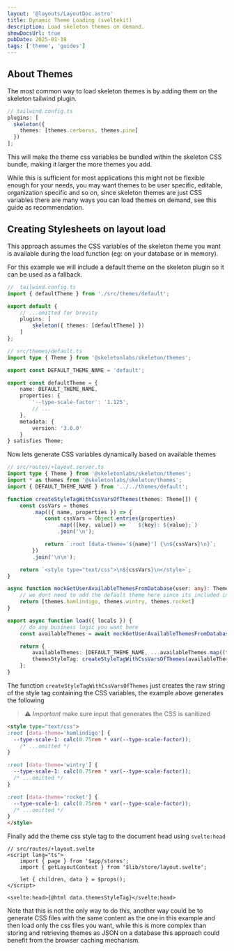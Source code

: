 ```yaml
---
layout: '@layouts/LayoutDoc.astro'
title: Dynamic Theme Loading (sveltekit)
description: Load skeleton themes on demand.
showDocsUrl: true
pubDate: 2025-01-18
tags: ['theme', 'guides']
---
```



## About Themes

The most common way to load skeleton themes is by adding them on the skeleton tailwind plugin.

```ts
// tailwind.config.ts
plugins: [
  skeleton({
    themes: [themes.cerberus, themes.pine]
  })
];
```

This will make the theme css variables be bundled within the skeleton CSS bundle, making it larger the more themes you add.

While this is sufficient for most applications this might not be flexible enough for your needs, you may want themes to be 
user specific, editable, organization specific and so on, since skeleton themes are just CSS variables there are many ways
you can load themes on demand, see this guide as recommendation.

## Creating Stylesheets on layout load

This approach assumes the CSS variables of the skeleton theme you want is available during the load function (eg: on your database or in memory).

For this example we will include a default theme on the skeleton plugin so it can be used as a fallback.

```ts
//  tailwind.config.ts
import { defaultTheme } from './src/themes/default';

export default {
    // ...omitted for brevity
	plugins: [
		skeleton({ themes: [defaultTheme] })
	]
};
```

```ts
// src/themes/default.ts
import type { Theme } from '@skeletonlabs/skeleton/themes';

export const DEFAULT_THEME_NAME = 'default';

export const defaultTheme = {
    name: DEFAULT_THEME_NAME,
    properties: {
        '--type-scale-factor': '1.125',
        // ...
    },
    metadata: {
        version: '3.0.0'
    }
} satisfies Theme;
```

Now lets generate CSS variables dynamically based on available themes

```ts
// src/routes/+layout.server.ts
import type { Theme } from '@skeletonlabs/skeleton/themes';
import * as themes from '@skeletonlabs/skeleton/themes';
import { DEFAULT_THEME_NAME } from '../../themes/default';

function createStyleTagWithCssVarsOfThemes(themes: Theme[]) {
    const cssVars = themes
        .map(({ name, properties }) => {
            const cssVars = Object.entries(properties)
                .map(([key, value]) => `  ${key}: ${value};`)
                .join('\n');

            return `:root [data-theme='${name}'] {\n${cssVars}\n}`;
        })
        .join('\n\n');

    return `<style type="text/css">\n${cssVars}\n</style>`;
}

async function mockGetUserAvailableThemesFromDatabase(user: any): Theme[] {
	// we dont need to add the default theme here since its included in the main css bundle
	return [themes.hamlindigo, themes.wintry, themes.rocket]
}

export async function load({ locals }) {
	// do any business logic you want here
	const availableThemes = await mockGetUserAvailableThemesFromDatabase(locals.user)

    return {
        availableThemes: [DEFAULT_THEME_NAME, ...availableThemes.map((t) => t.name)],
        themesStyleTag: createStyleTagWithCssVarsOfThemes(availableThemes)
    };
}
```

The function `createStyleTagWithCssVarsOfThemes` just creates the raw string of the style tag containing the CSS variables,
the example above generates the following

>⚠️ *Important* make sure input that generates the CSS is sanitized

```html
<style type="text/css">
:root [data-theme='hamlindigo'] {
  --type-scale-1: calc(0.75rem * var(--type-scale-factor));
	/* ...omitted */
}

:root [data-theme='wintry'] {
  --type-scale-1: calc(0.75rem * var(--type-scale-factor));
  /* ...omitted */
}

:root [data-theme='rocket'] {
  --type-scale-1: calc(0.75rem * var(--type-scale-factor));
  /* ...omitted */
}
</style>
```

Finally add the theme css style tag to the document head using `svelte:head`

```svelte
// src/routes/+layout.svelte
<script lang="ts">
    import { page } from '$app/stores';
    import { getLayoutContext } from '$lib/store/layout.svelte';

    let { children, data } = $props();
</script>

<svelte:head>{@html data.themesStyleTag}</svelte:head>
```

Note that this is not the only way to do this, another way could be to generate CSS files with
the same content as the one in this example and then load only the css files you want, while this
is more complex than storing and retrieving themes as JSON on a database this approach could benefit
from the browser caching mechanism.